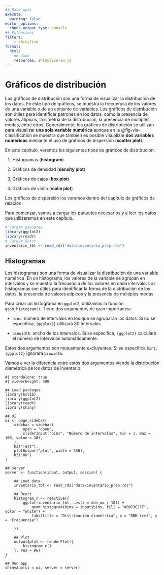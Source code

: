 ```yaml
---
## Base opts
execute: 
  warning: false
editor_options: 
  chunk_output_type: console
## Extensions
filters: 
    - shinylive
format:
  html:
    ## Code
    resources: shinylive-sw.js
---
```


# Gráficos de distribución {#sec-plot-distribution}

Los gráficos de distribución son una forma de visualizar la distribución de los datos. En este tipo de gráficos, se muestra la frecuencia de los valores de una variable o de un conjunto de variables. Los gráficos de distribución son útiles para identificar patrones en los datos, como la presencia de valores atípicos, la simetría de la distribución, la presencia de múltiples modas, entre otros. Generalmente, los gráficos de distribución se utilizan para visualizar **una sola variable numérica** aunque en la @fig-vis-classification se muestra que también es posible visualizar **dos variables numéricas** mediante el uso de gráficos de dispersión (**scatter plot**).

En este capítulo, veremos los siguientes tipos de gráficos de distribución:

1. Histogramas (**histogram**)

2. Gráficos de densidad (**density plot**)

3. Gráficos de cajas (**box plot**)

4. Gráficos de violín (**violin plot**)

:::callout-info
Los gráficos de dispersión los veremos dentro del capítulo de gráficos de relación.
:::

Para comenzar, vamos a cargar los paquetes necesarios y a leer los datos que utilizaremos en este capítulo. 

```r
# Cargar paquetes
library(ggplot2)
library(readr)
# Cargar datos
inventario_tbl <- read_rds("data/inventario_prep.rds")
```


## Histogramas

Los histogramas son una forma de visualizar la distribución de una variable numérica. En un histograma, los valores de la variable se agrupan en intervalos y se muestra la frecuencia de los valores en cada intervalo. Los histogramas son útiles para identificar la forma de la distribución de los datos, la presencia de valores atípicos y la presencia de múltiples modas.

Para crear un histograma en `ggplot2`, utilizamos la función `geom_histogram()`. Tiene dos argumentos de gran importancia:

- `bins`: número de intervalos en los que se agruparán los datos. Si no se especifica, `{ggplot2}` utilizará 30 intervalos.

- `binwidth`: ancho de los intervalos. Si se especifica, `{ggplot2}` calculará el número de intervalos automáticamente.

:::callout-note
Estos dos argumentos son mutuamente excluyentes. Si se especifica `bins`, `{ggplot2}` ignorará `binwidth`.
:::

Vamos a ver la diferencia entre estos dos argumentos viendo la distribución diamétrica de los datos de inventario.

```shinylive-r
#| standalone: true
#| viewerHeight: 300

## Load packages
library(bslib)
library(ggplot2)
library(readr)
library(shiny)

## UI
ui <- page_sidebar(
    sidebar = sidebar(
        open = "open",
        sliderInput("bins", "Número de intervalos", min = 1, max = 100, value = 30),
    ),
    h2("Test"),
    plotOutput("plot", width = 300),
    h3("OK")
)

## Server
server <- function(input, output, session) {

    ## Load data
    inventario_tbl <- read_rds("data/inventario_prep.rds")
    
    ## React
    histogram_r <- reactive({
        ggplot(inventario_tbl, aes(x = dbh_mm / 10)) +
            geom_histogram(bins = input$bins, fill = "#0073C2FF", color = "white") +
            labs(title = "Distribución diamétrica", x = "DBH (cm)", y = "Frecuencia")
    
    })

    ## Plot
    output$plot <- renderPlot({
        histogram_r()
    }, res = 96)
}

## Run app
shinyApp(ui = ui, server = server)
```














